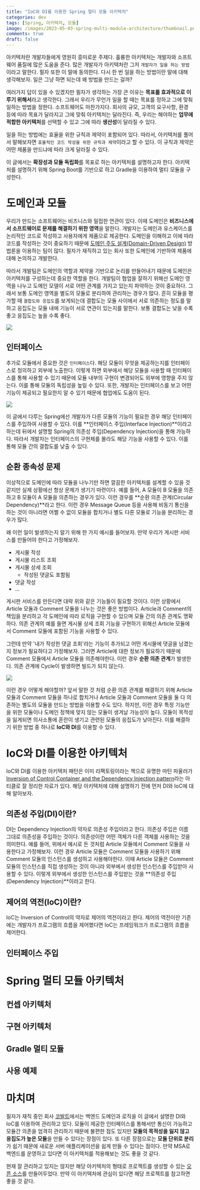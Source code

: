 ```yaml
---
title: "IoC와 DI를 이용한 Spring 멀티 모듈 아키텍처"
categories: dev
tags: [Spring, 아키텍처, 모듈]
image: /images/2023-05-03-spring-multi-module-architecture/thumbnail.png
comments: true
draft: false
---
```



아키텍처란 개발자들에게 영원히 흥미로운 주제다. 훌륭한 아키텍처는 개발자와 소프트웨어 품질에 많은 도움을 준다. 많은 개발자가 아키텍처란 그저 `개발자가 일을 하는 방법`이라고 말한다. 필자 또한 이 말에 동의한다. 다시 한 번 일을 하는 방법이란 말에 대해 생각해보자. 일은 그냥 하면 되는데 왜 방법을 만드는 걸까?

여러가지 답이 있을 수 있겠지만 필자가 생각하는 가장 큰 이유는 **목표를 효과적으로 이루기 위해서**라고 생각한다. 그래서 우리가 무언가 일을 할 때는 목표를 정하고 그에 맞춰 일하는 방법을 정한다. 소프트웨어도 마찬가지다. 회사의 규모, 고객의 요구사항, 환경 등에 따라 목표가 달라지고 그에 맞춰 아키텍처는 달라진다. 즉, 우리는 해야하는 **업무에 적합한 아키텍처**를 선택할 수 있고 그에 따라 **생산성**이 달라질 수 있다.

일을 하는 방법에는 효율을 위한 규칙과 제약이 포함되어 있다. 따라서, 아키텍처를 풀어서 말해보자면 `효율적인 코드 작성을 위한 규칙과 제약`이라고 할 수 있다. 이 규칙과 제약은 어떤 제품을 만드냐에 따라 크게 달라질 수 있다.

이 글에서는 **확장성과 모듈 독립화**를 목표로 하는 아키텍처를 설명하고자 한다. 아키텍처를 설명하기 위해 Spring Boot를 기반으로 하고 Gradle을 이용하여 멀티 모듈을 구성한다.

# 도메인과 모듈
우리가 만드는 소프트웨어는 비즈니스와 밀접한 연관이 있다. 이때 도메인은 **비즈니스에서 소프트웨어로 문제를 해결하기 위한 영역**을 말한다. 개발자는 도메인과 유스케이스를 논리적인 코드로 작성하고 사용자에게 제품으로 제공한다. 도메인을 이해하고 이에 따라 코드를 작성하는 것이 중요하기 때문에 [도메인 주도 설계(Domain-Driven Design)](https://ko.wikipedia.org/wiki/%EB%8F%84%EB%A9%94%EC%9D%B8_%EC%A3%BC%EB%8F%84_%EC%84%A4%EA%B3%84) 방법론을 이용하는 팀이 많다. 필자가 재직하고 있는 회사 또한 도메인에 기반하여 제품에 대해 논의하고 개발한다.

따라서 개발팀은 도메인의 역할과 제약을 기반으로 논리를 만들어내기 때문에 도메인은 아키텍처를 구성하는데 중요한 역할을 한다. 개발팀이 협업을 잘하기 위해선 도메인 영역을 나누고 도메인 모델이 서로 어떤 관계를 가지고 있는지 파악하는 것이 중요하다. 그래서 보통 도메인 영역을 별도의 모듈로 분리하여 관리하는 경우가 많다. 흔히 모듈을 평가할 때 `결합도와 응집도`를 보게되는데 결합도는 모듈 사이에서 서로 의존하는 정도를 말하고 응집도는 모듈 내에 기능이 서로 연관이 있는지를 말한다. 보통 결합도는 낮을 수록 좋고 응집도는 높을 수록 좋다.

<Image src="/images/2023-05-03-spring-multi-module-architecture/coupling-cohesion.png" caption="소프트웨어 공학을 공부하면 자주 보는 그림" />

## 인터페이스

추가로 모듈에서 중요한 것은 `인터페이스`다. 해당 모듈이 무엇을 제공하는지를 인터페이스로 정의하고 외부에 노출한다. 이렇게 하면 외부에서 해당 모듈을 사용할 때 인터페이스를 통해 사용할 수 있기 때문에 모듈 내부의 구현이 변경되어도 외부에 영향을 주지 않는다. 이를 통해 모듈의 독립성을 높일 수 있다. 또한, 개발자는 인터페이스를 보고 어떤 기능이 제공되고 필요한지 알 수 있기 때문에 협업에도 도움이 된다.

<Image src="/images/2023-05-03-spring-multi-module-architecture/module-interface.png" caption="인터페이스는 어떤 기능을 제공하는지 나타내는 문서라고도 볼 수 있다" />

이 글에서 다루는 Spring에선 개발자가 다른 모듈의 기능이 필요한 경우 해당 인터페이스를 주입하여 사용할 수 있다. 이를 **인터페이스 주입(Interface Injection)**이라고 하는데 뒤에서 설명할 Spring의 의존성 주입(Dependency Injection)을 통해 가능하다. 따라서 개발자는 인터페이스의 구현체를 몰라도 해당 기능을 사용할 수 있다. 이를 통해 모듈 간의 결합도를 낮출 수 있다.

## 순환 종속성 문제
이상적으로 도메인에 따라 모듈을 나누기만 하면 깔끔한 아키텍처를 설계할 수 있을 것 같지만 실제 상황에선 항상 문제가 생기기 마련이다. 예를 들어, A 모듈이 B 모듈을 의존하고 B 모듈이 A 모듈을 의존하는 경우가 있다. 이런 경우를 **순환 의존 관계(Circular Dependency)**라고 한다. 이런 경우 Message Queue 등을 사용해 비동기 통신을 하는 것이 아니라면 어쩔 수 없이 모듈을 합치거나 별도 다른 모듈로 기능을 분리하는 경우가 많다.

왜 이런 일이 발생하는지 알기 위해 한 가지 예시를 들어보자. 만약 우리가 게시판 서비스를 만들어야 한다고 가정해보자.
* 게시물 작성
* 게시물 리스트 조회
* 게시물 상세 조회
  * 작성된 댓글도 포함됨
* 댓글 작성
* ...

게시판 서비스를 만든다면 대략 위와 같은 기능들이 필요할 것이다. 이런 상황에서 Article 모듈과 Comment 모듈을 나누는 것은 좋은 방법이다. Article과 Comment의 책임을 분리하고 각 도메인에 따라 로직을 구현할 수 있으며 모듈 간의 의존 관계도 명확하다. 의존 관계의 예를 들면 게시물 상세 조회 기능을 구현하기 위해선 Article 모듈에서 Comment 모듈에 포함된 기능을 사용할 수 있다.

그런데 만약 '내가 작성한 댓글 조회'라는 기능이 추가되고 어떤 게시물에 댓글을 남겼는지 정보가 필요하다고 가정해보자. 그러면 Article에 대한 정보가 필요하기 때문에 Comment 모듈에서 Article 모듈을 의존해야한다. 이런 경우 **순환 의존 관계**가 발생한다. 의존 관계에 Cycle이 발생하면 빌드가 되지 않는다.

<Image src="/images/2023-05-03-spring-multi-module-architecture/circular-dependency.png" caption="순환 의존 관계" />

이런 경우 어떻게 해야할까? 앞서 말한 것 처럼 순환 의존 관계를 해결하기 위해 Article 모듈과 Comment 모듈을 하나로 합치거나 Article 모듈과 Comment 모듈을 둘 다 의존하는 별도의 모듈을 만드는 방법을 이용할 수도 있다. 하지만, 이런 경우 특정 기능만을 위한 모듈이나 도메인 정책에 맞지 않는 모듈이 생겨날 가능성이 높다. 모듈이 목적성을 잃게되면 의사소통에 혼란이 생기고 관련된 모듈의 응집도가 낮아진다. 이를 해결하기 위한 방법 중 하나로 **IoC와 DI**를 이용할 수 있다.

# IoC와 DI를 이용한 아키텍처
IoC와 DI를 이용한 아키텍처 패턴은 이미 리팩토링이라는 책으로 유명한 마틴 파울러가 [Inversion of Control Container and the Dependency Injection pattern](https://www.martinfowler.com/articles/injection.html)라는 아티클로 잘 정리한 자료가 있다. 해당 아키텍처에 대해 설명하기 전에 먼저 DI와 IoC에 대해 알아보자.

## 의존성 주입(DI)이란?
DI는 Dependency Injection의 약자로 의존성 주입이라고 한다. 의존성 주입은 이름 그대로 의존성을 주입하는 것이다. 의존성이란 어떤 객체가 다른 객체를 사용하는 것을 의미한다. 예를 들어, 위에서 예시로 든 것처럼 Article 모듈에서 Comment 모듈을 사용한다고 가정해보자. 이런 경우 Article 모듈은 Comment 모듈을 사용하기 위해 Comment 모듈의 인스턴스를 생성하고 사용해야한다. 이때 Article 모듈은 Comment 모듈의 인스턴스를 직접 생성하는 것이 아니라 외부에서 생성한 인스턴스를 주입받아 사용할 수 있다. 이렇게 외부에서 생성한 인스턴스를 주입받는 것을 **의존성 주입(Dependency Injection)**이라고 한다.

## 제어의 역전(IoC)이란?
IoC는 Inversion of Control의 약자로 제어의 역전이라고 한다. 제어의 역전이란 기존에는 개발자가 프로그램의 흐름을 제어했다면 IoC는 프레임워크가 프로그램의 흐름을 제어한다.

## 인터페이스 주입

# Spring 멀티 모듈 아키텍처

## 컨셉 아키텍처

## 구현 아키텍처

## Gradle 멀티 모듈

## 사용 예제

# 마치며
필자가 재직 중인 회사 [코발트](https://www.cobalt.run/)에서는 백엔드 도메인과 로직을 이 글에서 설명한 DI와 IoC를 이용하여 관리하고 있다. 모듈이 제공한 인터페이스를 통해서만 통신이 가능하고 모듈간 의존을 엄격히 관리하기 때문에 불편한 점도 있지만 **모듈의 목적성을 잃지 않고 응집도가 높은 모듈**을 만들 수 있다는 장점이 있다. 또 다른 장점으로는 **모듈 단위로 분리**가 쉽기 때문에 새로운 서버 애플리케이션을 쉽게 만들 수 있다는 점이다. 만약 MSA로 백엔드를 운영하고 있다면 이 아키텍처를 적용해보는 것도 좋을 것 같다.

현재 잘 관리하고 있지는 않지만 해당 아키텍처의 형태로 프로젝트를 생성할 수 있는 [오픈 소스](https://github.com/cobaltinc/bloom)를 만들어두었다. 만약 이 아키텍처에 관심이 있다면 해당 프로젝트를 참고하면 좋을 것 같다.
